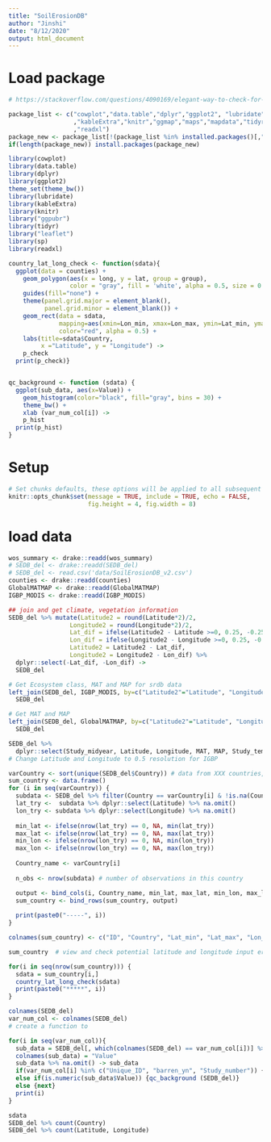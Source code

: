 ```yaml
---
title: "SoilErosionDB"
author: "Jinshi"
date: "8/12/2020"
output: html_document
---
```


# Load package
```r
# https://stackoverflow.com/questions/4090169/elegant-way-to-check-for-missing-packages-and-install-them/19873732

package_list <- c("cowplot","data.table","dplyr","ggplot2", "lubridate", "leaflet"
                  ,"kableExtra","knitr","ggmap","maps","mapdata","tidyr","sp","ggpubr"
                  ,"readxl")
package_new <- package_list[!(package_list %in% installed.packages()[,"Package"])]
if(length(package_new)) install.packages(package_new)

library(cowplot)
library(data.table)
library(dplyr)
library(ggplot2)
theme_set(theme_bw())
library(lubridate)
library(kableExtra)
library(knitr)
library("ggpubr")
library(tidyr)
library("leaflet")
library(sp)
library(readxl)
```


```r
country_lat_long_check <- function(sdata){
  ggplot(data = counties) + 
    geom_polygon(aes(x = long, y = lat, group = group),
                 color = "gray", fill = 'white', alpha = 0.5, size = 0.25) + 
    guides(fill="none") +
    theme(panel.grid.major = element_blank(),
          panel.grid.minor = element_blank()) +
    geom_rect(data = sdata,
              mapping=aes(xmin=Lon_min, xmax=Lon_max, ymin=Lat_min, ymax=Lat_max),
              color="red", alpha = 0.5) +
    labs(title=sdata$Country,
         x ="Latitude", y = "Longitude") ->
    p_check
  print(p_check)}


qc_background <- function (sdata) { 
  ggplot(sub_data, aes(x=Value)) + 
    geom_histogram(color="black", fill="gray", bins = 30) + 
    theme_bw() +
    xlab (var_num_col[i]) ->
    p_hist
  print(p_hist)
}
```

# Setup
```r
# Set chunks defaults, these options will be applied to all subsequent chunks
knitr::opts_chunk$set(message = TRUE, include = TRUE, echo = FALSE,
                      fig.height = 4, fig.width = 8)

```

# load data
```r
wos_summary <- drake::readd(wos_summary)
# SEDB_del <- drake::readd(SEDB_del)
# SEDB_del <- read.csv('data/SoilErosionDB_v2.csv')
counties <- drake::readd(counties)
GlobalMATMAP <- drake::readd(GlobalMATMAP)
IGBP_MODIS <- drake::readd(IGBP_MODIS)

## join and get climate, vegetation information
SEDB_del %>% mutate(Latitude2 = round(Latitude*2)/2,
                 Longitude2 = round(Longitude*2)/2,
                 Lat_dif = ifelse(Latitude2 - Latitude >=0, 0.25, -0.25),
                 Lon_dif = ifelse(Longitude2 - Longitude >=0, 0.25, -0.25),
                 Latitude2 = Latitude2 - Lat_dif,
                 Longitude2 = Longitude2 - Lon_dif) %>% 
  dplyr::select(-Lat_dif, -Lon_dif) -> 
  SEDB_del

# Get Ecosystem class, MAT and MAP for srdb data
left_join(SEDB_del, IGBP_MODIS, by=c("Latitude2"="Latitude", "Longitude2"="Longitude")) ->
  SEDB_del

# Get MAT and MAP
left_join(SEDB_del, GlobalMATMAP, by=c("Latitude2"="Latitude", "Longitude2"="Longitude")) ->
  SEDB_del

SEDB_del %>% 
  dplyr::select(Study_midyear, Latitude, Longitude, MAT, MAP, Study_temp, Study_precip) 
# Change Latitude and Longitude to 0.5 resolution for IGBP

```


```r
varCountry <- sort(unique(SEDB_del$Country)) # data from XXX countries, all data has country information
sum_country <- data.frame()
for (i in seq(varCountry)) {
  subdata <- SEDB_del %>% filter(Country == varCountry[i] & !is.na(Country))
  lat_try <-  subdata %>% dplyr::select(Latitude) %>% na.omit()
  lon_try <- subdata %>% dplyr::select(Longitude) %>% na.omit() 
  
  min_lat <- ifelse(nrow(lat_try) == 0, NA, min(lat_try))
  max_lat <- ifelse(nrow(lat_try) == 0, NA, max(lat_try))
  min_lon <- ifelse(nrow(lon_try) == 0, NA, min(lon_try))
  max_lon <- ifelse(nrow(lon_try) == 0, NA, max(lon_try))
  
  Country_name <- varCountry[i]
    
  n_obs <- nrow(subdata) # number of observations in this country

  output <- bind_cols(i, Country_name, min_lat, max_lat, min_lon, max_lon, n_obs)
  sum_country <- bind_rows(sum_country, output)
  
  print(paste0("-----", i))
}

colnames(sum_country) <- c("ID", "Country", "Lat_min", "Lat_max", "Lon_min", "Lon_max", "obs")

sum_country  # view and check potential latitude and longitude input error

for(i in seq(nrow(sum_country))) {
  sdata = sum_country[i,]
  country_lat_long_check(sdata)
  print(paste0("*****", i))
}

```



```r
colnames(SEDB_del)
var_num_col <- colnames(SEDB_del) 
# create a function to 

for(i in seq(var_num_col)){
  sub_data = SEDB_del[, which(colnames(SEDB_del) == var_num_col[i])] %>% as.data.frame()
  colnames(sub_data) = "Value"
  sub_data %>% na.omit() -> sub_data
  if(var_num_col[i] %in% c("Unique_ID", "barren_yn", "Study_number")) {next}
  else if(is.numeric(sub_data$Value)) {qc_background (SEDB_del)} 
  else {next}
  print(i)
}

```


```r
sdata
SEDB_del %>% count(Country)
SEDB_del %>% count(Latitude, Longitude)
```


